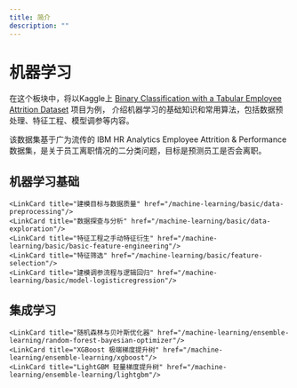 ```yaml
---
title: 简介
description: ""
---
```


# 机器学习


在这个板块中，将以Kaggle上 [Binary Classification with a Tabular Employee Attrition Dataset](https://www.kaggle.com/competitions/playground-series-s3e3/overview) 项目为例，
介绍机器学习的基础知识和常用算法，包括数据预处理、特征工程、模型调参等内容。

该数据集基于广为流传的 IBM HR Analytics Employee Attrition & Performance 数据集，是关于员工离职情况的二分类问题，目标是预测员工是否会离职。

## 机器学习基础

<CardGrid>

    <LinkCard title="建模目标与数据质量" href="/machine-learning/basic/data-preprocessing"/>
    <LinkCard title="数据探查与分析" href="/machine-learning/basic/data-exploration"/>
    <LinkCard title="特征工程之手动特征衍生" href="/machine-learning/basic/basic-feature-engineering"/>
    <LinkCard title="特征筛选" href="/machine-learning/basic/feature-selection"/>
    <LinkCard title="建模调参流程与逻辑回归" href="/machine-learning/basic/model-logisticregression"/>

</CardGrid>

## 集成学习

<CardGrid>

    <LinkCard title="随机森林与贝叶斯优化器" href="/machine-learning/ensemble-learning/random-forest-bayesian-optimizer"/>
    <LinkCard title="XGBoost 极端梯度提升树" href="/machine-learning/ensemble-learning/xgboost"/>
    <LinkCard title="LightGBM 轻量梯度提升树" href="/machine-learning/ensemble-learning/lightgbm"/>

</CardGrid>
